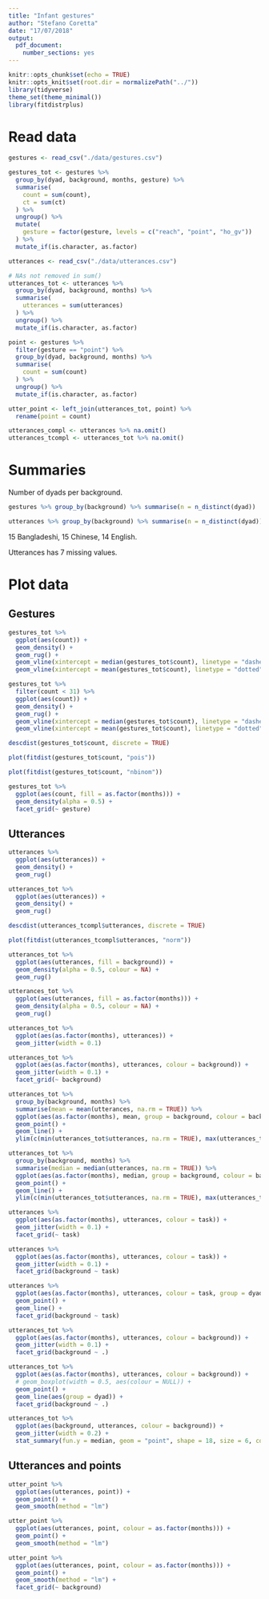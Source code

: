 ```yaml
---
title: "Infant gestures"
author: "Stefano Coretta"
date: "17/07/2018"
output: 
  pdf_document: 
    number_sections: yes
---
```


```r
knitr::opts_chunk$set(echo = TRUE)
knitr::opts_knit$set(root.dir = normalizePath("../"))
library(tidyverse)
theme_set(theme_minimal())
library(fitdistrplus)
```

# Read data

```r
gestures <- read_csv("./data/gestures.csv")

gestures_tot <- gestures %>%
  group_by(dyad, background, months, gesture) %>%
  summarise(
    count = sum(count),
    ct = sum(ct)
  ) %>%
  ungroup() %>%
  mutate(
    gesture = factor(gesture, levels = c("reach", "point", "ho_gv"))
  ) %>%
  mutate_if(is.character, as.factor)

utterances <- read_csv("./data/utterances.csv")

# NAs not removed in sum()
utterances_tot <- utterances %>%
  group_by(dyad, background, months) %>%
  summarise(
    utterances = sum(utterances)
  ) %>%
  ungroup() %>%
  mutate_if(is.character, as.factor)

point <- gestures %>%
  filter(gesture == "point") %>%
  group_by(dyad, background, months) %>%
  summarise(
    count = sum(count)
  ) %>%
  ungroup() %>%
  mutate_if(is.character, as.factor)

utter_point <- left_join(utterances_tot, point) %>%
  rename(point = count)

utterances_compl <- utterances %>% na.omit()
utterances_tcompl <- utterances_tot %>% na.omit()
```

# Summaries

Number of dyads per background.

```r
gestures %>% group_by(background) %>% summarise(n = n_distinct(dyad))
```

```r
utterances %>% group_by(background) %>% summarise(n = n_distinct(dyad))
```

15 Bangladeshi, 15 Chinese, 14 English.

Utterances has 7 missing values.

# Plot data

## Gestures

```r
gestures_tot %>%
  ggplot(aes(count)) +
  geom_density() +
  geom_rug() +
  geom_vline(xintercept = median(gestures_tot$count), linetype = "dashed", colour = "orange") +
  geom_vline(xintercept = mean(gestures_tot$count), linetype = "dotted", colour = "blue")
```

```r
gestures_tot %>%
  filter(count < 31) %>%
  ggplot(aes(count)) +
  geom_density() +
  geom_rug() +
  geom_vline(xintercept = median(gestures_tot$count), linetype = "dashed", colour = "orange") +
  geom_vline(xintercept = mean(gestures_tot$count), linetype = "dotted", colour = "blue")
```

```r
descdist(gestures_tot$count, discrete = TRUE)
```

```r
plot(fitdist(gestures_tot$count, "pois"))
```

```r
plot(fitdist(gestures_tot$count, "nbinom"))
```

```r
gestures_tot %>%
  ggplot(aes(count, fill = as.factor(months))) +
  geom_density(alpha = 0.5) +
  facet_grid(~ gesture)
```

## Utterances

```r
utterances %>%
  ggplot(aes(utterances)) +
  geom_density() +
  geom_rug()
```

```r
utterances_tot %>%
  ggplot(aes(utterances)) +
  geom_density() +
  geom_rug()
```

```r
descdist(utterances_tcompl$utterances, discrete = TRUE)
```


```r
plot(fitdist(utterances_tcompl$utterances, "norm"))
```

```r
utterances_tot %>%
  ggplot(aes(utterances, fill = background)) +
  geom_density(alpha = 0.5, colour = NA) +
  geom_rug()
```

```r
utterances_tot %>%
  ggplot(aes(utterances, fill = as.factor(months))) +
  geom_density(alpha = 0.5, colour = NA) +
  geom_rug()
```

```r
utterances_tot %>%
  ggplot(aes(as.factor(months), utterances)) +
  geom_jitter(width = 0.1)
```

```r
utterances_tot %>%
  ggplot(aes(as.factor(months), utterances, colour = background)) +
  geom_jitter(width = 0.1) +
  facet_grid(~ background)
```

```r
utterances_tot %>%
  group_by(background, months) %>%
  summarise(mean = mean(utterances, na.rm = TRUE)) %>%
  ggplot(aes(as.factor(months), mean, group = background, colour = background)) +
  geom_point() +
  geom_line() +
  ylim(c(min(utterances_tot$utterances, na.rm = TRUE), max(utterances_tot$utterances, na.rm = TRUE)))
```

```r
utterances_tot %>%
  group_by(background, months) %>%
  summarise(median = median(utterances, na.rm = TRUE)) %>%
  ggplot(aes(as.factor(months), median, group = background, colour = background)) +
  geom_point() +
  geom_line() +
  ylim(c(min(utterances_tot$utterances, na.rm = TRUE), max(utterances_tot$utterances, na.rm = TRUE)))
```

```r
utterances %>%
  ggplot(aes(as.factor(months), utterances, colour = task)) +
  geom_jitter(width = 0.1) +
  facet_grid(~ task)
```



```r
utterances %>%
  ggplot(aes(as.factor(months), utterances, colour = task)) +
  geom_jitter(width = 0.1) +
  facet_grid(background ~ task)
```

```r
utterances %>%
  ggplot(aes(as.factor(months), utterances, colour = task, group = dyad)) +
  geom_point() +
  geom_line() +
  facet_grid(background ~ task)
```

```r
utterances_tot %>%
  ggplot(aes(as.factor(months), utterances, colour = background)) +
  geom_jitter(width = 0.1) +
  facet_grid(background ~ .)
```

```r
utterances_tot %>%
  ggplot(aes(as.factor(months), utterances, colour = background)) +
  # geom_boxplot(width = 0.5, aes(colour = NULL)) +
  geom_point() +
  geom_line(aes(group = dyad)) +
  facet_grid(background ~ .)
```

```r
utterances_tot %>%
  ggplot(aes(background, utterances, colour = background)) +
  geom_jitter(width = 0.2) +
  stat_summary(fun.y = median, geom = "point", shape = 18, size = 6, color = "black")
```

## Utterances and points

```r
utter_point %>%
  ggplot(aes(utterances, point)) +
  geom_point() +
  geom_smooth(method = "lm")
```

```r
utter_point %>%
  ggplot(aes(utterances, point, colour = as.factor(months))) +
  geom_point() +
  geom_smooth(method = "lm")
```

```r
utter_point %>%
  ggplot(aes(utterances, point, colour = as.factor(months))) +
  geom_point() +
  geom_smooth(method = "lm") +
  facet_grid(~ background)
```
